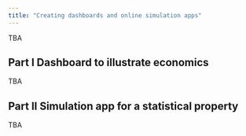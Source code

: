 ```yaml
---
title: "Creating dashboards and online simulation apps"
---
```


TBA


## Part I Dashboard to illustrate economics 

TBA


## Part II Simulation app for a statistical property

TBA